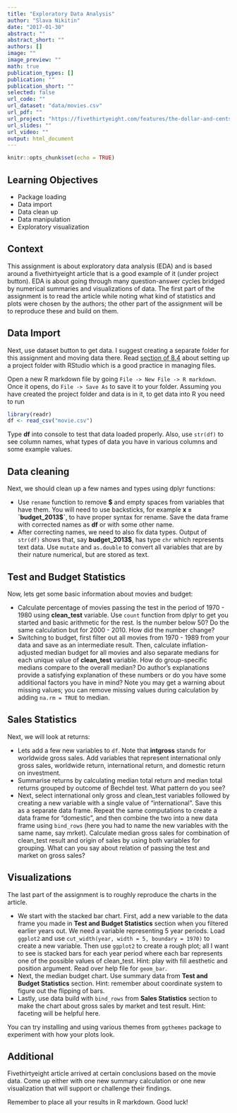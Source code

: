 ```yaml
---
title: "Exploratory Data Analysis"
author: "Slava Nikitin"
date: "2017-01-30"
abstract: ""
abstract_short: ""
authors: []
image: ""
image_preview: ""
math: true
publication_types: []
publication: ""
publication_short: ""
selected: false
url_code: ""
url_dataset: "data/movies.csv"
url_pdf: ""
url_project: "https://fivethirtyeight.com/features/the-dollar-and-cents-case-against-hollywoods-exclusion-of-women/"
url_slides: ""
url_video: ""
output: html_document
---
```


```r
knitr::opts_chunk$set(echo = TRUE)
```


## **Learning Objectives**
- Package loading
- Data import
- Data clean up
- Data manipulation
- Exploratory visualization

## **Context**
This assignment is about exploratory data analysis (EDA) and is based around a fivethirtyeight article that is a good example of it (under project button). EDA is about going through many question-answer cycles bridged by numerical summaries and visualizations of data. The first part of the assignment is to read the article while noting what kind of statistics and plots were chosen by the authors; the other part of the assignment will be to reproduce these and build on them.

## **Data Import**

Next, use dataset button to get data. I suggest creating a separate folder for this assignment and moving data there. Read [section of 8.4](http://r4ds.had.co.nz/workflow-projects.html) about setting up a project folder with RStudio which is a good practice in managing files.

Open a new R markdown file by going `File -> New File -> R markdown`. Once it opens, do `File -> Save As` to save it to your folder. Assuming you have created the project folder and data is in it, to get data into R you need to run

```r
library(readr)
df <- read_csv("movie.csv")
```

Type **df** into console to test that data loaded properly. Also, use `str(df)` to see column names, what types of data you have in various columns and some example values. 

## **Data cleaning**

Next, we should clean up a few names and types using dplyr functions:

- Use `rename` function to remove **\$** and empty spaces from variables that have them. You will need to use backsticks, for example **x = \`budget_2013$\`**, to have proper syntax for rename. Save the data frame with corrected names as **df** or with some other name.
- After correcting names, we need to also fix data types. Output of `str(df)` shows that, say **budget_2013$**, has type `chr` which represents text data. Use `mutate` and `as.double` to convert all variables that are by their nature numerical, but are stored as text.

## **Test and Budget Statistics**

Now, lets get some basic information about movies and budget:


- Calculate percentage of movies passing the test in the period of 1970 - 1980 using **clean_test** variable. Use `count` function from dplyr to get you started and basic arithmetic for the rest. Is the number below 50? Do the same calculation but for 2000 - 2010. How did the number change?
- Switching to budget, first filter out all movies from 1970 - 1989 from your data and save as an intermediate result. Then, calculate inflation-adjusted median budget for all movies and also separate medians for each unique value of **clean_test** variable. How do group-specific medians compare to the overall median? Do author's explanations provide a satisfying explanation of these numbers or do you have some additional factors you have in mind? Note you may get a warning about missing values; you can remove missing values during calculation by adding `na.rm = TRUE` to median.

## **Sales Statistics**

Next, we will look at returns:

- Lets add a few new variables to `df`. Note that **intgross** stands for worldwide gross sales. Add variables that represent international only gross sales, worldwide return, international return, and domestic return on investment. 
- Summarise returns by calculating median total return and median total returns grouped by outcome of Bechdel test. What pattern do you see?
- Next, select international only gross and clean_test variables followed by creating a new variable with a single value of "international". Save this as a separate data frame. Repeat the same computations to create a data frame for "domestic", and then combine the two into a new data frame using `bind_rows` (here you had to name the new variables with the same name, say mrket). Calculate median gross sales for combination of clean_test result and origin of sales by using both variables for grouping. What can you say about relation of passing the test and market on gross sales?

## **Visualizations**

The last part of the assignment is to roughly reproduce the charts in the article.

- We start with the stacked bar chart. First, add a new variable to the data frame you made in **Test and Budget Statistics** section when you filtered earlier years out. We need a variable representing 5 year periods. Load `ggplot2` and use `cut_width(year, width = 5, boundary = 1970)` to create a new variable. Then use `ggplot2` to create a rough plot; all I want to see is stacked bars for each year period where each bar represents one of the possible values of clean_test. Hint: play with fill aesthetic and position argument. Read over help file for `geom_bar`.
- Next, the median budget chart. Use summary data from **Test and Budget Statistics** section. Hint: remember about coordinate system to figure out the flipping of bars.
- Lastly, use data build with `bind_rows` from **Sales Statistics** section to make the chart about gross sales by market and test result. Hint: faceting will be helpful here. 

You can try installing and using various themes from `ggthemes` package to experiment with how your plots look.

## **Additional**

Fivethirtyeight article arrived at certain conclusions based on the movie data. Come up either with one new summary calculation or one new visualization that will support or challenge their findings.

Remember to place all your results in R markdown. Good luck!


